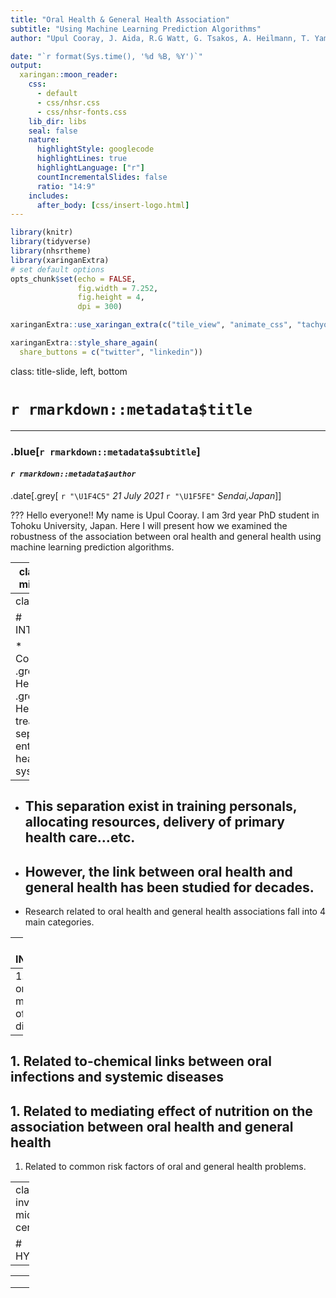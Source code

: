 ```yaml
---
title: "Oral Health & General Health Association"
subtitle: "Using Machine Learning Prediction Algorithms"
author: "Upul Cooray, J. Aida, R.G Watt, G. Tsakos, A. Heilmann, T. Yamamoto, K. Osaka"

date: "`r format(Sys.time(), '%d %B, %Y')`"
output:
  xaringan::moon_reader:
    css: 
      - default
      - css/nhsr.css
      - css/nhsr-fonts.css
    lib_dir: libs
    seal: false
    nature:
      highlightStyle: googlecode
      highlightLines: true
      highlightLanguage: ["r"]
      countIncrementalSlides: false
      ratio: "14:9"
    includes:
      after_body: [css/insert-logo.html]
---
```


```r
library(knitr)
library(tidyverse)
library(nhsrtheme)
library(xaringanExtra)
# set default options
opts_chunk$set(echo = FALSE,
               fig.width = 7.252,
               fig.height = 4,
               dpi = 300)

xaringanExtra::use_xaringan_extra(c("tile_view", "animate_css", "tachyons", "share_again"))

xaringanExtra::style_share_again(
  share_buttons = c("twitter", "linkedin"))

```

class: title-slide, left, bottom


# `r rmarkdown::metadata$title`
<hr>            <!-- horizontal line --> 

### .blue[**`r rmarkdown::metadata$subtitle`**]
#### _`r rmarkdown::metadata$author`_
.date[.grey[ `r "\U1F4C5"` _21 July 2021_ `r "\U1F5FE"` _Sendai,Japan_]]

???
Hello everyone!! My name is Upul Cooray. I am 3rd year PhD student in Tohoku University, Japan.
Here I will present how we examined the robustness of the association between oral health and general health using machine learning prediction algorithms.

---
class: inverse, middle, center

# INTRODUCTION
<hr>

---
class: one

# INTRODUCTION
<hr>

* Conventionally, .green[Oral Health] and .green[General Health] are treated as 
separate entities within health care systems.
--

* This separation exist in training personals, allocating resources, delivery of primary health care...etc.
--

* However, the link between oral  health and general health has been studied for decades.
--

* Research related to oral health and general health associations fall into 4 main categories.

---
# INTRODUCTION
<hr>
.one[* Research related to oral health and general health associations fall into 4 main categories.]

--
1. Related to oral manifestations of systemic disease
--

1. Related to-chemical links between oral infections and systemic diseases
--

1. Related to mediating effect of nutrition on the association between oral health and general health
--

1. Related to common risk factors of oral and general health problems.

---
class: inverse, middle, center

# HYPOTHESIS
<hr>
## "Intuition"
---


---
<!-- .pull-left[ -->
<!-- ![](./img/body-xray.png)] -->

<!-- .pull-right.w-50[ -->
<!-- ![](./img/oral-xray2.jpg)] -->

<!-- .w-30[ -->
<!-- ![](./img/iadr-logo.png)] -->

--

<!-- .w-30.fixed.right-1.bottom-1[ -->
<!-- ![](./img/iadr-logo.png)] -->
